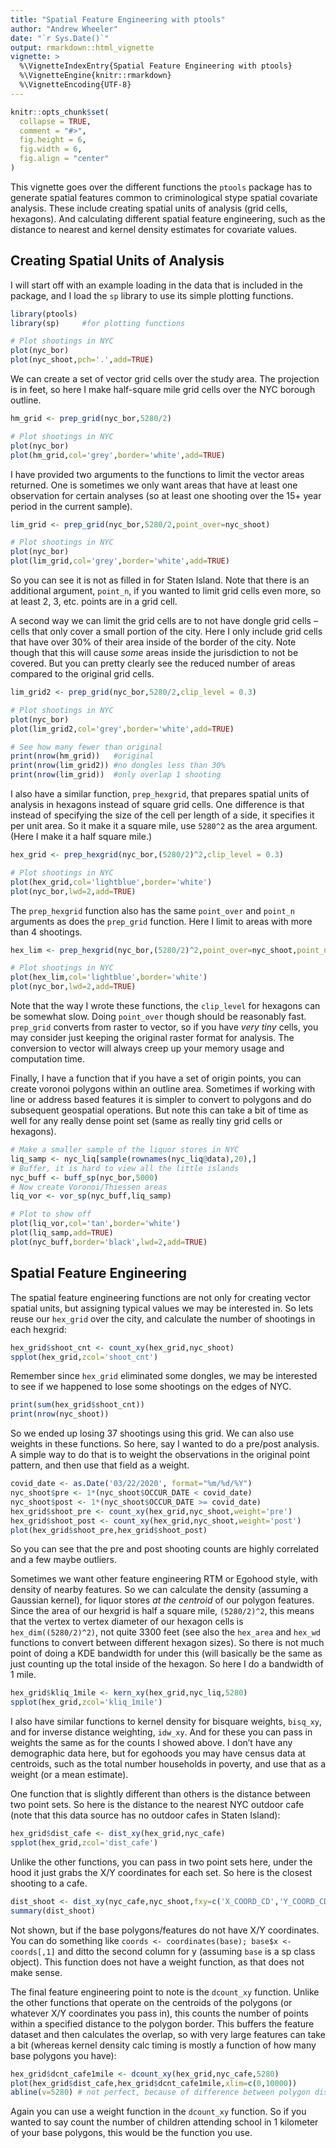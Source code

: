 ---
title: "Spatial Feature Engineering with ptools"
author: "Andrew Wheeler"
date: "`r Sys.Date()`"
output: rmarkdown::html_vignette
vignette: >
  %\VignetteIndexEntry{Spatial Feature Engineering with ptools}
  %\VignetteEngine{knitr::rmarkdown}
  %\VignetteEncoding{UTF-8}
---

```{r, include = FALSE}
knitr::opts_chunk$set(
  collapse = TRUE,
  comment = "#>",
  fig.height = 6, 
  fig.width = 6, 
  fig.align = "center"
)
```

This vignette goes over the different functions the `ptools` package has to generate spatial features common to criminological stype spatial covariate analysis. These include creating spatial units of analysis (grid cells, hexagons). And calculating different spatial feature engineering, such as the distance to nearest and kernel density estimates for covariate values.

## Creating Spatial Units of Analysis

I will start off with an example loading in the data that is included in the package, and I load the `sp` library to use its simple plotting functions.

```{r}
library(ptools)
library(sp)     #for plotting functions

# Plot shootings in NYC
plot(nyc_bor)
plot(nyc_shoot,pch='.',add=TRUE)
```

We can create a set of vector grid cells over the study area. The projection is in feet, so here I make half-square mile grid cells over the NYC borough outline.

```{r}
hm_grid <- prep_grid(nyc_bor,5280/2)

# Plot shootings in NYC
plot(nyc_bor)
plot(hm_grid,col='grey',border='white',add=TRUE)
```

I have provided two arguments to the functions to limit the vector areas returned. One is sometimes we only want areas that have at least one observation for certain analyses (so at least one shooting over the 15+ year period in the current sample). 

```{r}
lim_grid <- prep_grid(nyc_bor,5280/2,point_over=nyc_shoot)

# Plot shootings in NYC
plot(nyc_bor)
plot(lim_grid,col='grey',border='white',add=TRUE)
```

So you can see it is not as filled in for Staten Island. Note that there is an additional argument, `point_n`, if you wanted to limit grid cells even more, so at least 2, 3, etc. points are in a grid cell.

A second way we can limit the grid cells are to not have dongle grid cells -- cells that only cover a small portion of the city. Here I only include grid cells that have over 30% of their area inside of the border of the city. Note though that this will cause *some* areas inside the jurisdiction to not be covered. But you can pretty clearly see the reduced number of areas compared to the original grid cells.

```{r}
lim_grid2 <- prep_grid(nyc_bor,5280/2,clip_level = 0.3)

# Plot shootings in NYC
plot(nyc_bor)
plot(lim_grid2,col='grey',border='white',add=TRUE)

# See how many fewer than original
print(nrow(hm_grid))   #original
print(nrow(lim_grid2)) #no dongles less than 30%
print(nrow(lim_grid))  #only overlap 1 shooting
```

I also have a similar function, `prep_hexgrid`, that prepares spatial units of analysis in hexagons instead of square grid cells. One difference is that instead of specifying the size of the cell per length of a side, it specifies it per unit area. So it make it a square mile, use `5280^2` as the area argument. (Here I make it a half square mile.)

```{r}
hex_grid <- prep_hexgrid(nyc_bor,(5280/2)^2,clip_level = 0.3)

# Plot shootings in NYC
plot(hex_grid,col='lightblue',border='white')
plot(nyc_bor,lwd=2,add=TRUE)
```

The `prep_hexgrid` function also has the same `point_over` and `point_n` arguments as does the `prep_grid` function. Here I limit to areas with more than 4 shootings.

```{r}
hex_lim <- prep_hexgrid(nyc_bor,(5280/2)^2,point_over=nyc_shoot,point_n=4)

# Plot shootings in NYC
plot(hex_lim,col='lightblue',border='white')
plot(nyc_bor,lwd=2,add=TRUE)
```

Note that the way I wrote these functions, the `clip_level` for hexagons can be somewhat slow. Doing `point_over` though should be reasonably fast. `prep_grid` converts from raster to vector, so if you have *very tiny* cells, you may consider just keeping the original raster format for analysis. The conversion to vector will always creep up your memory usage and computation time.

Finally, I have a function that if you have a set of origin points, you can create voronoi polygons within an outline area. Sometimes if working with line or address based features it is simpler to convert to polygons and do subsequent geospatial operations. But note this can take a bit of time as well for any really dense point set (same as really tiny grid cells or hexagons).

```{r}
# Make a smaller sample of the liquor stores in NYC
liq_samp <- nyc_liq[sample(rownames(nyc_liq@data),20),]
# Buffer, it is hard to view all the little islands
nyc_buff <- buff_sp(nyc_bor,5000)
# Now create Voronoi/Thiessen areas
liq_vor <- vor_sp(nyc_buff,liq_samp)

# Plot to show off
plot(liq_vor,col='tan',border='white')
plot(liq_samp,add=TRUE)
plot(nyc_buff,border='black',lwd=2,add=TRUE)
```

## Spatial Feature Engineering

The spatial feature engineering functions are not only for creating vector spatial units, but assigning typical values we may be interested in. So lets reuse our `hex_grid` over the city, and calculate the number of shootings in each hexgrid:

```{r}
hex_grid$shoot_cnt <- count_xy(hex_grid,nyc_shoot)
spplot(hex_grid,zcol='shoot_cnt')
```

Remember since `hex_grid` eliminated some dongles, we may be interested to see if we happened to lose some shootings on the edges of NYC.

```{r}
print(sum(hex_grid$shoot_cnt))
print(nrow(nyc_shoot))
```

So we ended up losing 37 shootings using this grid. We can also use weights in these functions. So here, say I wanted to do a pre/post analysis. A simple way to do that is to weight the observations in the original point pattern, and then use that field as a weight.

```{r}
covid_date <- as.Date('03/22/2020', format="%m/%d/%Y")
nyc_shoot$pre <- 1*(nyc_shoot$OCCUR_DATE < covid_date)
nyc_shoot$post <- 1*(nyc_shoot$OCCUR_DATE >= covid_date)
hex_grid$shoot_pre <- count_xy(hex_grid,nyc_shoot,weight='pre')
hex_grid$shoot_post <- count_xy(hex_grid,nyc_shoot,weight='post')
plot(hex_grid$shoot_pre,hex_grid$shoot_post)
```

So you can see that the pre and post shooting counts are highly correlated and a few maybe outliers.

Sometimes we want other feature engineering RTM or Egohood style, with density of nearby features. So we can calculate the density (assuming a Gaussian kernel), for liquor stores *at the centroid* of our polygon features. Since the area of our hexgrid is half a square mile, `(5280/2)^2`, this means that the vertex to vertex diameter of our hexagon cells is `hex_dim((5280/2)^2)`, not quite 3300 feet (see also the `hex_area` and `hex_wd` functions to convert between different hexagon sizes). So there is not much point of doing a KDE bandwidth for under this (will basically be the same as just counting up the total inside of the hexagon. So here I do a bandwidth of 1 mile.

```{r}
hex_grid$kliq_1mile <- kern_xy(hex_grid,nyc_liq,5280)
spplot(hex_grid,zcol='kliq_1mile')
```

I also have similar functions to kernel density for bisquare weights, `bisq_xy`, and for inverse distance weighting, `idw_xy`. And for these you can pass in weights the same as for the counts I showed above. I don't have any demographic data here, but for egohoods you may have census data at centroids, such as the total number households in poverty, and use that as a weight (or a mean estimate). 

One function that is slightly different than others is the distance between two point sets. So here is the distance to the nearest NYC outdoor cafe (note that this data source has no outdoor cafes in Staten Island):

```{r}
hex_grid$dist_cafe <- dist_xy(hex_grid,nyc_cafe)
spplot(hex_grid,zcol='dist_cafe')
```

Unlike the other functions, you can pass in two point sets here, under the hood it just grabs the X/Y coordinates for each set. So here is the closest shooting to a cafe.

```{r}
dist_shoot <- dist_xy(nyc_cafe,nyc_shoot,fxy=c('X_COORD_CD','Y_COORD_CD'))
summary(dist_shoot)
```

Not shown, but if the base polygons/features do not have X/Y coordinates. You can do something like `coords <- coordinates(base); base$x <- coords[,1]` and ditto the second column for y (assuming `base` is a sp class object). This function does not have a weight function, as that does not make sense.

The final feature engineering point to note is the `dcount_xy` function. Unlike the other functions that operate on the centroids of the polygons (or whatever X/Y coordinates you pass in), this counts the number of points within a specified distance to the polygon border. This buffers the feature dataset and then calculates the overlap, so with very large features can take a bit (whereas kernel density calc timing is mostly a function of how many base polygons you have):

```{r}
hex_grid$dcnt_cafe1mile <- dcount_xy(hex_grid,nyc_cafe,5280)
plot(hex_grid$dist_cafe,hex_grid$dcnt_cafe1mile,xlim=c(0,10000))
abline(v=5280) # not perfect, because of difference between polygon distance vs centroid distance
```

Again you can use a weight function in the `dcount_xy` function. So if you wanted to say count the number of children attending school in 1 kilometer of your base polygons, this would be the function you use.